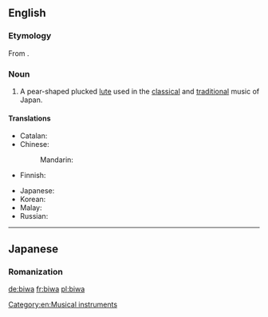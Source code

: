 ==English==
{{wikipedia}}

===Etymology===
From {{etyl|ja|en}} {{term|琵琶|tr=びわ, biwa|lang=ja}}.

===Noun===
{{en-noun}}

# A pear-shaped plucked [[lute]] used in the [[classical]] and [[traditional]] music of Japan.

====Translations====
{{trans-top|lute}}
* Catalan: {{t-|ca|biwa|m}}
* Chinese: 
*: Mandarin: {{t|cmn|日本琵琶|tr=Rìběn pípa|sc=Hani}}
* Finnish: {{t-|fi|biwa}}
{{trans-mid}}
* Japanese: {{t-|ja|琵琶|tr=びわ, biwa}}
* Korean: {{t-|ko|비와|tr=biwa|sc=Kore}}
* Malay: {{t-|ms|biwa}}
* Russian: {{t-|ru|бива|f|tr=bíva|sc=Cyrl}}
{{trans-bottom}}

[[Category:en:Musical instruments]]

----

==Japanese==

===Romanization===
{{ja-romaji|びわ|ビワ}}

[[de:biwa]]
[[fr:biwa]]
[[pl:biwa]]